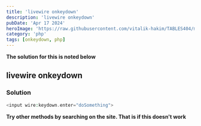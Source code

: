 ---
title: 'livewire onkeydown'
description: 'livewire onkeydown'
pubDate: 'Apr 17 2024'
heroImage: 'https://raw.githubusercontent.com/vitalik-hakim/TABLES404/main/error_b/php.png'
category: 'php'
tags: [onkeydown, php]
---

**The solution for this is noted below**

## livewire onkeydown

### Solution

```php
<input wire:keydown.enter="doSomething">
```
**Try other methods by searching on the site. That is if this doesn't work**
